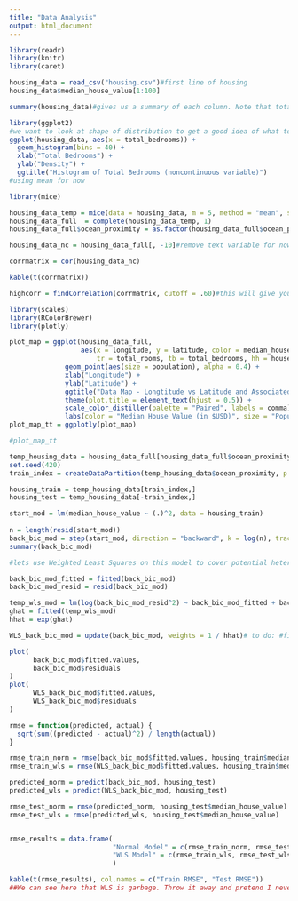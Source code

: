 ```yaml
---
title: "Data Analysis"
output: html_document
---
```


```r
library(readr)
library(knitr)
library(caret)

housing_data = read_csv("housing.csv")#first line of housing 
housing_data$median_house_value[1:100]

```
```r
summary(housing_data)#gives us a summary of each column. Note that total bedrooms has 207 NA's. We will need to impute these values
```
```r
library(ggplot2)
#we want to look at shape of distribution to get a good idea of what to impute
ggplot(housing_data, aes(x = total_bedrooms)) +
  geom_histogram(bins = 40) +
  xlab("Total Bedrooms") +
  ylab("Density") +
  ggtitle("Histogram of Total Bedrooms (noncontinuous variable)")
#using mean for now
```
```r
library(mice)

housing_data_temp = mice(data = housing_data, m = 5, method = "mean", seed = 420)
housing_data_full  = complete(housing_data_temp, 1)
housing_data_full$ocean_proximity = as.factor(housing_data_full$ocean_proximity)
```


```r
housing_data_nc = housing_data_full[, -10]#remove text variable for now

corrmatrix = cor(housing_data_nc)

kable(t(corrmatrix))

highcorr = findCorrelation(corrmatrix, cutoff = .60)#this will give you highly correlated variables
```

```r
library(scales)
library(RColorBrewer)
library(plotly)

plot_map = ggplot(housing_data_full, 
                  aes(x = longitude, y = latitude, color = median_house_value, hma = housing_median_age,
                      tr = total_rooms, tb = total_bedrooms, hh = households, mi = median_income)) +
              geom_point(aes(size = population), alpha = 0.4) +
              xlab("Longitude") +
              ylab("Latitude") +
              ggtitle("Data Map - Longtitude vs Latitude and Associated Variables") +
              theme(plot.title = element_text(hjust = 0.5)) +
              scale_color_distiller(palette = "Paired", labels = comma) +
              labs(color = "Median House Value (in $USD)", size = "Population")
plot_map_tt = ggplotly(plot_map)

#plot_map_tt
```

```r
temp_housing_data = housing_data_full[housing_data_full$ocean_proximity != "ISLAND", ] #possibly consider removing #ISLAND promiximity homes. There are 5 in the dataset out of 20k observations.
set.seed(420)
train_index = createDataPartition(temp_housing_data$ocean_proximity, p = .70, list = FALSE)

housing_train = temp_housing_data[train_index,]
housing_test = temp_housing_data[-train_index,]
```

```r
start_mod = lm(median_house_value ~ (.)^2, data = housing_train)
 
n = length(resid(start_mod))
back_bic_mod = step(start_mod, direction = "backward", k = log(n), trace = FALSE)
summary(back_bic_mod)
```



```r
#lets use Weighted Least Squares on this model to cover potential heteroskedasticity.

back_bic_mod_fitted = fitted(back_bic_mod)
back_bic_mod_resid = resid(back_bic_mod)

temp_wls_mod = lm(log(back_bic_mod_resid^2) ~ back_bic_mod_fitted + back_bic_mod_fitted^2)
ghat = fitted(temp_wls_mod)
hhat = exp(ghat)

WLS_back_bic_mod = update(back_bic_mod, weights = 1 / hhat)# to do: #figure out how to get call

plot(
      back_bic_mod$fitted.values,
      back_bic_mod$residuals
)
plot(
      WLS_back_bic_mod$fitted.values,
      WLS_back_bic_mod$residuals
)
```
```r
rmse = function(predicted, actual) {
  sqrt(sum((predicted - actual)^2) / length(actual))
}
```
```r
rmse_train_norm = rmse(back_bic_mod$fitted.values, housing_train$median_house_value)
rmse_train_wls = rmse(WLS_back_bic_mod$fitted.values, housing_train$median_house_value)

predicted_norm = predict(back_bic_mod, housing_test)
predicted_wls = predict(WLS_back_bic_mod, housing_test)

rmse_test_norm = rmse(predicted_norm, housing_test$median_house_value)
rmse_test_wls = rmse(predicted_wls, housing_test$median_house_value)


rmse_results = data.frame(
                          "Normal Model" = c(rmse_train_norm, rmse_test_norm),
                          "WLS Model" = c(rmse_train_wls, rmse_test_wls)
                          )

kable(t(rmse_results), col.names = c("Train RMSE", "Test RMSE"))
##We can see here that WLS is garbage. Throw it away and pretend I never included it

```

